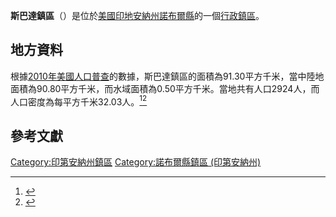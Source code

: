 {{noteTA
|G1=USState
|G2=地名
|G3=Unit
}}
{{Infobox settlement
|official_name            = 斯巴達鎮區
|native_name = Sparta Township
|settlement_type          = [[行政鎮區|行政鎮區]]
|image_skyline            = 
|imagesize                = 
|image_map                = Map highlighting Sparta Township, Noble County, Indiana.svg
|mapsize                  = 250px
|pushpin_map  =USA Indiana
|pushpin_label = 斯巴達鎮區
|pushpin_label_position   = top
|pushpin_map_caption      = 斯巴達鎮區在印地安納州的位置
|subdivision_type         = [[世界政區索引|國家]]
|subdivision_type1        = [[美国州份|州份]]
|subdivision_type2        = [[印地安納州行政区划|縣]]
|subdivision_name         = [[美国|美国]]
|subdivision_name1        = [[印地安納州|印地安納州]]
|subdivision_name2        = [[諾布爾縣_(印地安納州)|諾布爾縣]]
|elevation_ft             = 971
|elevation_m              = 296
|timezone                 = [[北美东部時區|北美东部時區]]
|area_total_km2           = 91.30
|area_land_km2            = 90.80
|area_water_km2           = 0.50
|area_total_sq_mi         = 
|area_land_sq_mi          = 
|area_water_sq_mi         = 
|population_as_of         = [[2010年美國人口普查|2010]]
|population_footnotes     = 
|population_total         = 2924
|population_density_km2   = auto
|population_density_sq_mi = auto
|utc_offset               = -5
|coordinates              = {{coord|41|23|44|N|85|35|36|W|type:city_region:US-AL_source:GNS-enwiki|display=inline,title}}
| coor_pinpoint           = 
| coordinates_footnotes   = 
|timezone_DST             = EDT
|utc_offset_DST           = -4
|postal_code_type         = [[美國郵區編號|郵區編號]]
|postal_code              = 
|area_code                = {{link-en|电话区号260|Area code 260|260}}
|blank_name = [[地名信息系统|GNIS ID]]
|blank_info = 453858
}}
'''斯巴達鎮區'''（{{lang-en|Sparta Township}}）是位於[[美國|美國]][[印地安納州|印地安納州]][[諾布爾縣_(印地安納州)|諾布爾縣]]的一個[[行政鎮區|行政鎮區]]。

== 地方資料 ==
根據[[2010年美國人口普查|2010年美國人口普查]]的數據，斯巴達鎮區的面積為91.30平方千米，當中陸地面積為90.80平方千米，而水域面積為0.50平方千米。當地共有人口2924人，而人口密度為每平方千米32.03人。<ref name="GR8">{{cite web|url=http://factfinder2.census.gov|publisher=[[美国人口调查局|美国人口调查局]]|accessdate=2011-05-14|title=American FactFinder|archive-date=2013-09-11|archive-url=https://web.archive.org/web/20130911234518/http://factfinder2.census.gov/|dead-url=no}}</ref><ref>{{cite web|url=https://www.citypopulation.de/en/usa/indiana/admin/|title=USA: Indiana (Counties and Townships) - City Population|access-date=2020-08-09|archive-date=2020-04-22|archive-url=https://web.archive.org/web/20200422090607/https://www.citypopulation.de/en/usa/indiana/admin/|dead-url=no}}</ref>

== 參考文獻 ==
{{reflist}}

{{諾布爾縣 (印地安納州)}}

{{DEFAULTSORT:Sparta Township}}
[[Category:印第安納州鎮區|Category:印第安納州鎮區]]
[[Category:諾布爾縣鎮區_(印第安納州)|Category:諾布爾縣鎮區 (印第安納州)]]
{{Indiana-geo-stub}}